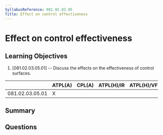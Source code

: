 ```yaml
---
SyllabusReference: 081.02.03.05
Title: Effect on control effectiveness
---
```


# Effect on control effectiveness

## Learning Objectives

1. [081.02.03.05.01] -- Discuss the effects on the effectiveness of control
   surfaces.

|                 | ATPL(A) | CPL(A) | ATPL(H)/IR | ATPL(H)/VFR | CPL(H) | IR  | CBIR(A) |
| --------------- | ------- | ------ | ---------- | ----------- | ------ | --- | ------- |
| 081.02.03.05.01 | X       |        |            |             |        |     |         |

## Summary

## Questions
